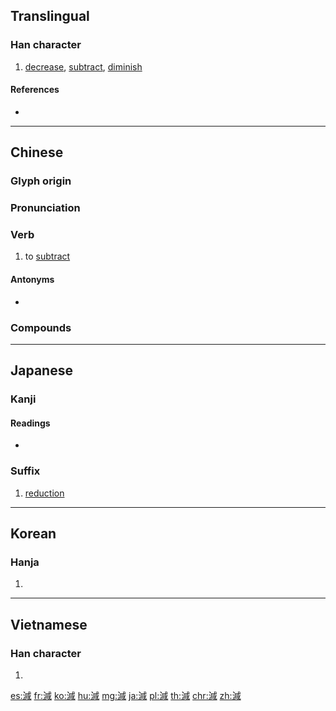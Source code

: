 {{character info/new}}
{{also|减}}
==Translingual==

===Han character===
{{Han char|rn=85|rad=水|as=09|sn=12|four=33150|canj=EIHR}}

# [[decrease]], [[subtract]], [[diminish]]

====References====
* {{Han ref|kx=0633.420|dkj=17759|dj=1040.020|hdz=31671.070|uh=6E1B|ud=28187|bh=B4EE|bd=46318}}

----

==Chinese==
{{zh-forms|s=减}}

===Glyph origin===
{{Han etym}}

===Pronunciation===
{{zh-pron
|m=jiǎn
|c=gaam2
|h=pfs=kám
|md=
|mn=qz,xm:kám/kiám
|mn_note=kám - literary; kiám - literary (Zhangzhou); kiám - vernacular
|w=
|mc=y
|oc=y
|cat=v
}}

===Verb===
{{zh-verb}}

# to [[subtract]]

====Antonyms====
* {{zh-l|加|to add}}

===Compounds===
{{zh-der|減筆字|減肥|減半|減產|減充血劑|減除|減低|減掉|減毒活疫苗|減額|減法|減俸|減幅|減負|減號|減河|減核|減緩|減計|減價|減慢|減免|減摩|減排|減輕|減去|減卻|減弱|減色|減色法|減殺|減少|減聲器|減實|減數|減數分裂|減稅|減速|減速度|減速副翼|減速火箭|減速劑|減速器|減速傘|減速運動|減損|減縮|減碳|減退|減息|減薪|減刑|減削|減壓|減壓表|減壓病|減壓程序|減壓時間表|減壓症|減搖鰭|減益|減員|減災|減噪|減振|減震|減震器|減震鞋|減妝|減租減息}}

{{zh-cat|Arithmetic}}

----

==Japanese==

===Kanji===
{{ja-kanji|grade=5|rs=水09}}

====Readings====
* {{ja-readings|goon=[[けん]] (ken) {{non-joyo-reading}}, [[げん]] (gen)|kanon=[[かん]] (kan) {{non-joyo-reading}}|kun=[[へる]] (heru), [[へらす]] (herasu)}}

===Suffix===
{{ja-pos|suffix|げん}}

# [[reduction]]

----

==Korean==

===Hanja===
{{ko-hanja|hangeul=감|eumhun=|rv=gam|mr=kam|y=kam}}

# {{defn|lang=ko|sort=水09}}

----

==Vietnamese==

===Han character===
{{vi-hantu|[[giảm]], [[dởm]], [[xảm]]|rs=水09}}

# {{defn|lang=vi|sort=水09}}

[[es:減]]
[[fr:減]]
[[ko:減]]
[[hu:減]]
[[mg:減]]
[[ja:減]]
[[pl:減]]
[[th:減]]
[[chr:減]]
[[zh:減]]